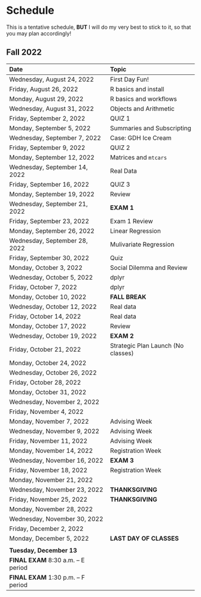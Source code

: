 # Schedule

This is a tentative schedule, **BUT** I will do my very best to stick to it, so that you may plan accordingly!

## Fall 2022  {-}				
				
				
Date | Topic | 				
|:-------|:------				
| 	Wednesday, August 24, 2022	| 	First Day Fun!	| 
| 	Friday, August 26, 2022	| 	R basics and install	| 
| 	Monday, August 29, 2022	| 	R basics and workflows	| 
| 	Wednesday, August 31, 2022	| 	Objects and Arithmetic	| 
| 	Friday, September 2, 2022	| 	QUIZ 1 	| 
| 	Monday, September 5, 2022	| 	Summaries and Subscripting	| 
| 	Wednesday, September 7, 2022	| 	Case: GDH Ice Cream	| 
| 	Friday, September 9, 2022	| 	QUIZ	2| 
| 	Monday, September 12, 2022	| 	Matrices and `mtcars`	| 
| 	Wednesday, September 14, 2022	| 	Real Data	| 
| 	Friday, September 16, 2022	| 	QUIZ	3| 
| 	Monday, September 19, 2022	| 	Review	| 
| 	Wednesday, September 21, 2022	| 	**EXAM 1**	| 
| 	Friday, September 23, 2022	| Exam 1 Review	| 
| 	Monday, September 26, 2022	| 	Linear Regression	| 
| 	Wednesday, September 28, 2022	| Mulivariate Regression		| 
| 	Friday, September 30, 2022	| 	Quiz	| 
| 	Monday, October 3, 2022	| Social Dilemma and Review	| 
| 	Wednesday, October 5, 2022	| 	dplyr	| 
| 	Friday, October 7, 2022	| 	dplyr	| 
| 	Monday, October 10, 2022	| 	**FALL BREAK**	| 
| 	Wednesday, October 12, 2022	| Real data	| 
| 	Friday, October 14, 2022	| Real data	| 
| 	Monday, October 17, 2022	| 	Review	| 
| 	Wednesday, October 19, 2022	| 	**EXAM 2**	| 
| 	Friday, October 21, 2022	| 	Strategic Plan Launch (No classes)	| 
| 	Monday, October 24, 2022	| 		| 
|	Wednesday, October 26, 2022	| 		| 
| 	Friday, October 28, 2022	| 		| 
|	Monday, October 31, 2022	| 		| 
|	Wednesday, November 2, 2022	| 		| 
|	Friday, November 4, 2022	| 		| 
|	Monday, November 7, 2022	| 	Advising Week	| 
|	Wednesday, November 9, 2022	| 	Advising Week	| 
|	Friday, November 11, 2022	| 	Advising Week	| 
|	Monday, November 14, 2022	| 	Registration Week	| 
|	Wednesday, November 16, 2022	| 	**EXAM 3**	| 
|	Friday, November 18, 2022	| 	Registration Week	| 
|	Monday, November 21, 2022	| 		| 
|	Wednesday, November 23, 2022	| 	**THANKSGIVING**	| 
|	Friday, November 25, 2022	| 	**THANKSGIVING**	| 
|	Monday, November 28, 2022	| 		| 
|	Wednesday, November 30, 2022	| 		| 
|	Friday, December 2, 2022	| 		| 
|	Monday, December 5, 2022	| 	**LAST DAY OF CLASSES**	| 
|				| 
|	**Tuesday, December 13**			| 
|	**FINAL EXAM**		8:30 a.m. – E period	| 
|	**FINAL EXAM**		1:30 p.m. – F period	| 
